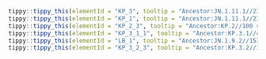 



```r
tippy::tippy_this(elementId = "KP_3", tooltip = "Ancestor:JN.1.11.1//230 samples in last 120 days.//Alias of B.1.1.529.2.86.1.1.11.1.3, S:Q493E, from sars-cov-2-variants/lineage-proposals#1410")
tippy::tippy_this(elementId = "KP_1", tooltip = "Ancestor:JN.1.11.1//23 samples in last 120 days.//Alias of B.1.1.529.2.86.1.1.11.1.1, S:K1086R, from sars-cov-2-variants/lineage-proposals#1364")
tippy::tippy_this(elementId = "KP_2_3", tooltip = "Ancestor:KP.2//100 samples in last 120 days.//Alias of B.1.1.529.2.86.1.1.11.1.2.3, S:H146Q, ORF3a:K67N, S:31del")
tippy::tippy_this(elementId = "KP_3_1_1", tooltip = "Ancestor:KP.3.1//4 samples in last 120 days.//Alias of B.1.1.529.2.86.1.1.11.1.3.1.1, ORF1a:S4286C, C12616T, S:S31del, Spain")
tippy::tippy_this(elementId = "LB_1", tooltip = "Ancestor:JN.1.9.2//153 samples in last 120 days.//Alias of B.1.1.529.2.86.1.1.9.2.1, S:F456L (T22928C)")
tippy::tippy_this(elementId = "KP_3_2_3", tooltip = "Ancestor:KP.3.2//179 samples in last 120 days.//Alias of B.1.1.529.2.86.1.1.11.1.3.2.3, ORF3a:S40P, C11518T")
```
